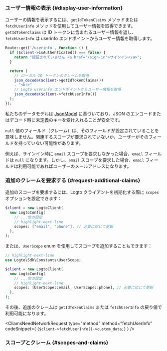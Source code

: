 

### ユーザー情報の表示 \{#display-user-information}

ユーザーの情報を表示するには、`getIdTokenClaims` メソッドまたは `fetchUserInfo` メソッドを使用してユーザー情報を取得できます。`getIdTokenClaims` は ID トークンに含まれるユーザー情報を返し、`fetchUserInfo` は userinfo エンドポイントからユーザー情報を取得します。

```php title="index.php"
Route::get('/userinfo', function () {
  if ($client->isAuthenticated() === false) {
    return "認証されていません <a href='/sign-in'>サインイン</a>";
  }

  return (
    // ローカル ID トークンのクレームを取得
    json_decode($client->getIdTokenClaims())
    . "<br>"
    // Logto userinfo エンドポイントからユーザー情報を取得
    json_decode($client->fetchUserInfo())
  );
});
```

私たちのデータモデルは [JsonModel](https://github.com/logto-io/php/blob/master/docs/api/classes/Logto/Sdk/Models/JsonModel.md) に基づいており、JSON のエンコードまたはデコード時に未定義のキーを受け入れることが安全です。

`null` 値のフィールド（クレーム）は、そのフィールドが設定されていることを意味しません。関連するスコープが要求されていないか、ユーザーがそのフィールドを持っていない可能性があります。

例えば、サインイン時に `email` スコープを要求しなかった場合、`email` フィールドは `null` になります。しかし、`email` スコープを要求した場合、`email` フィールドは利用可能であればユーザーのメールアドレスになります。

### 追加のクレームを要求する \{#request-additional-claims}

<FindUserInfoMissing method="getIdTokenClaims" />

<ScopesAndClaimsIntroduction />

追加のスコープを要求するには、Logto クライアントを初期化する際に `scopes` オプションを設定できます：

```php title="index.php"
$client = new LogtoClient(
  new LogtoConfig(
    // ...他の設定
    // highlight-next-line
    scopes: ["email", "phone"], // 必要に応じて更新
  ),
);
```

または、`UserScope` enum を使用してスコープを追加することもできます：

```php title="index.php"
// highlight-next-line
use Logto\Sdk\Constants\UserScope;

$client = new LogtoClient(
  new LogtoConfig(
    // ...他の設定
    // highlight-next-line
    scopes: [UserScope::email, UserScope::phone], // 必要に応じて更新
  ),
);
```

その後、追加のクレームは `getIdTokenClaims` または `fetchUserInfo` の戻り値で利用可能になります。

<CliamsNeedNetworkRequest
  type="method"
  method="fetchUserInfo"
  codeSnippet={
    <CodeBlock
      language="php"
      title="index.php"
    >{`$client->fetchUserInfo()->custom_data;`}</CodeBlock>
  }
/>

### スコープとクレーム \{#scopes-and-claims}

<ScopesAndClaims />
